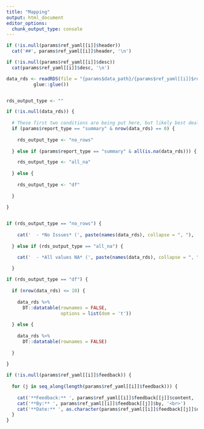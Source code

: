 ```yaml
---
title: "Mapping"
output: html_document
editor_options: 
  chunk_output_type: console
---
```


```r
if (!is.null(params$ref_yaml[[i]]$header))
  cat('##', params$ref_yaml[[i]]$header, '\n')
```

```r
if (!is.null(params$ref_yaml[[i]]$desc))
  cat(params$ref_yaml[[i]]$desc, '\n')
```

```r

data_rds <- readRDS(file = "{params$data_path}/{params$ref_yaml[[i]]$rds_folder}/{params$ref_yaml[[i]]$rds}.rds" %>% 
          glue::glue())


rds_output_type <- ""

if (!is.null(data_rds)) {
  
  # These first two conditions are being put here, but likely best dealt with in more structured way outside of this definition
  if (params$report_type == "summary" & nrow(data_rds) == 0) {
      
    rds_output_type <- "no_rows"
      
  } else if (params$report_type == "summary" & all(is.na(data_rds))) {

    rds_output_type <- "all_na"
    
  } else {
    
    rds_output_type <- "df"
    
  }

}
  
```

```r

if (rds_output_type == "no_rows") {
  
    cat('  - *No Issues* (', paste(names(data_rds), collapse = ", "), ')\n')
      
  } else if (rds_output_type == "all_na") {

    cat('  - *All values NA* (', paste(names(data_rds), collapse = ", "), ')\n')
    
  } 

```

```r

if (rds_output_type == "df") {
  
  if (nrow(data_rds) <= 10) {
    
    data_rds %>%
      DT::datatable(rownames = FALSE,
                    options = list(dom = 't'))
    
  } else {
    
    data_rds %>%
      DT::datatable(rownames = FALSE)
    
  }
  
}

```


```r
if (!is.null(params$ref_yaml[[i]]$feedback)) {
  
  for (j in seq_along(length(params$ref_yaml[[i]]$feedback))) {
    
    cat('**Feedback:** ', params$ref_yaml[[i]]$feedback[[j]]$content, '<br>')
    cat('**By:** ', params$ref_yaml[[i]]$feedback[[j]]$by, '<br>')
    cat('**Date:** ', as.character(params$ref_yaml[[i]]$feedback[[j]]$date), '<br><br>')
  }
}

```
